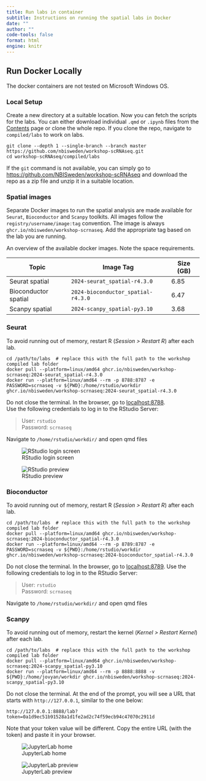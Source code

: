 ```yaml
---
title: Run labs in container
subtitle: Instructions on running the spatial labs in Docker
date: ""
author: ""
code-tools: false
format: html
engine: knitr
---
```


## Run Docker Locally

:::{.callout-important}
The docker containers are not tested on Microsoft Windows OS.
:::

### Local Setup

Create a new directory at a suitable location. Now you can fetch the scripts for the labs. You can either download individual `.qmd` or `.ipynb` files from the [Contents](/home_contents.html) page or clone the whole repo. If you clone the repo, navigate to `compiled/labs` to work on labs.

```
git clone --depth 1 --single-branch --branch master https://github.com/nbisweden/workshop-scRNAseq.git
cd workshop-scRNAseq/compiled/labs
```

If the `git` command is not available, you can simply go to <https://github.com/NBISweden/workshop-scRNAseq> and download the repo as a zip file and unzip it in a suitable location.


### Spatial images

Separate Docker images to run the spatial analysis are made available for `Seurat`, `Bioconductor` and `Scanpy` toolkits. All images follow the `registry/username/image:tag` convention. The image is always `ghcr.io/nbisweden/workshop-scrnaseq`. Add the appropriate tag based on the lab you are running.

An overview of the available docker images. Note the space requirements.

|Topic|Image Tag|Size (GB)|
|---|---|---|
|Seurat spatial|`2024-seurat_spatial-r4.3.0`|6.85|
|Bioconductor spatial|`2024-bioconductor_spatial-r4.3.0`|6.47|
|Scanpy spatial|`2024-scanpy_spatial-py3.10`|3.68|

### Seurat

::: {.callout-tip}
To avoid running out of memory, restart R (_Session > Restart R_) after each lab.
:::

```
cd /path/to/labs  # replace this with the full path to the workshop compiled lab folder
docker pull --platform=linux/amd64 ghcr.io/nbisweden/workshop-scrnaseq:2024-seurat_spatial-r4.3.0
docker run --platform=linux/amd64 --rm -p 8788:8787 -e PASSWORD=scrnaseq -v ${PWD}:/home/rstudio/workdir ghcr.io/nbisweden/workshop-scrnaseq:2024-seurat_spatial-r4.3.0
```

Do not close the terminal. In the browser, go to [localhost:8788](localhost:8788).  
Use the following credentials to log in to the RStudio Server:  

> User: `rstudio`  
> Password: `scrnaseq`

Navigate to `/home/rstudio/workdir/` and open qmd files

::: {layout-ncol="2"}

![RStudio login screen](assets/rstudio-login.jpg)

![RStudio preview](assets/rstudio-preview.jpg)

:::

### Bioconductor

::: {.callout-tip}
To avoid running out of memory, restart R (_Session > Restart R_) after each lab.
:::

```
cd /path/to/labs  # replace this with the full path to the workshop compiled lab folder
docker pull --platform=linux/amd64 ghcr.io/nbisweden/workshop-scrnaseq:2024-bioconductor_spatial-r4.3.0
docker run --platform=linux/amd64 --rm -p 8789:8787 -e PASSWORD=scrnaseq -v ${PWD}:/home/rstudio/workdir ghcr.io/nbisweden/workshop-scrnaseq:2024-bioconductor_spatial-r4.3.0
```

Do not close the terminal. In the browser, go to [localhost:8789](localhost:8789). Use the following credentials to log in to the RStudio Server:  

> User: `rstudio`  
> Password: `scrnaseq`

Navigate to `/home/rstudio/workdir/` and open qmd files

### Scanpy

::: {.callout-tip}
To avoid running out of memory, restart the kernel (_Kernel > Restart Kernel_) after each lab.
:::

```
cd /path/to/labs  # replace this with the full path to the workshop compiled lab folder
docker pull --platform=linux/amd64 ghcr.io/nbisweden/workshop-scrnaseq:2024-scanpy_spatial-py3.10
docker run --platform=linux/amd64 --rm -p 8888:8888 -v ${PWD}:/home/jovyan/workdir ghcr.io/nbisweden/workshop-scrnaseq:2024-scanpy_spatial-py3.10
```

Do not close the terminal. At the end of the prompt, you will see a URL that starts with `http://127.0.0.1`, similar to the one below:

```
http://127.0.0.1:8888/lab?token=0a1d9ec51b91528a1d1fe2ad2c74f59ecb94c47070c2911d
```

Note that your token value will be different. Copy the entire URL (with the token) and paste it in your browser. 

::: {layout-ncol="2"}

![JupyterLab home](assets/jupyter-home.jpg)

![JupyterLab preview](assets/jupyter-preview.jpg)

:::

